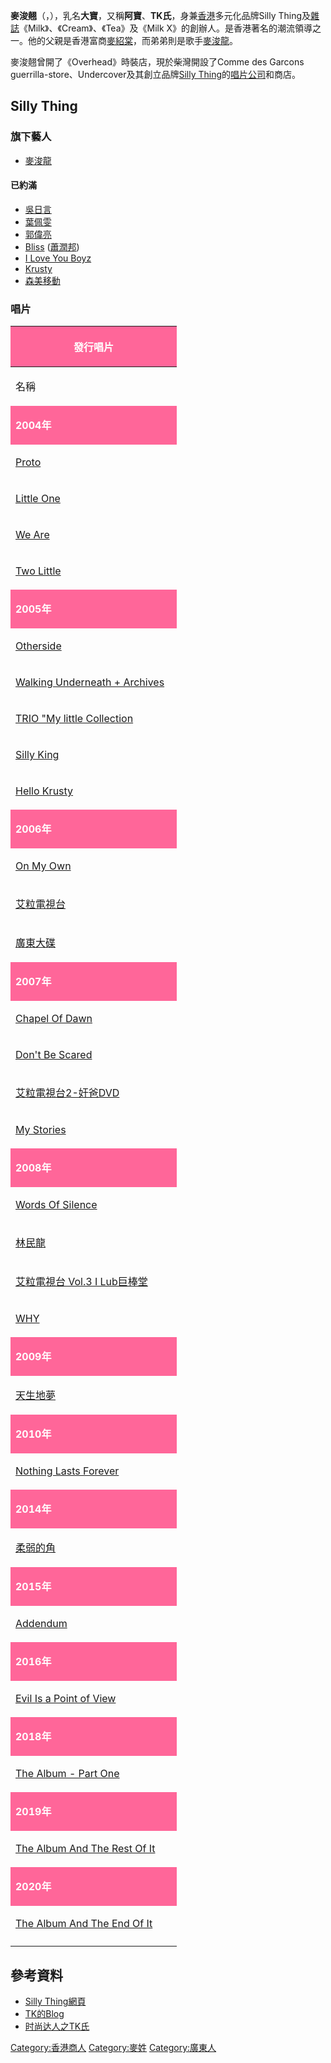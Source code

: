 {{BLP unsourced|time=2019-05-23}}
{{Notability Unreferenced|time=2019-05-23}}
'''麥浚翹'''（{{lang-en|'''Peter Mak'''}}，{{bd|1980年}}），乳名'''大寶'''，又稱'''阿寶'''、'''TK氏'''，身兼[[香港|香港]]多元化品牌Silly Thing及[[雜誌|雜誌]]《Milk》、《Cream》、《Tea》及《Milk X》的創辦人。是香港著名的潮流領導之一。他的父親是香港富商[[麥紹棠|麥紹棠]]，而弟弟則是歌手[[麥浚龍|麥浚龍]]。

麥浚翹曾開了《Overhead》時裝店，現於柴灣開設了Comme des Garcons guerrilla-store、Undercover及其創立品牌[[Silly_Thing|Silly Thing]]的[[唱片公司|唱片公司]]和商店。

==Silly Thing==

===旗下藝人===
*[[麥浚龍|麥浚龍]]

====已約滿====
*[[吳日言|吳日言]] 
*[[葉佩雯|葉佩雯]]
*[[郭偉亮|郭偉亮]]
*[[Silly_Thing|Bliss]] ([[Silly_Thing|蕭潤邦]])
*[[I_Love_You_Boyz|I Love You Boyz]]
*[[Krusty|Krusty]]
*[[森美移動|森美移動]]

===唱片===
{| class="wikitable" cellpadding="1" 
|-
! style="background:#FF6699; color:white" colspan="8" | '''發行唱片'''
|-
| width="250"| 名稱 ||width="110"| 歌手 ||width="200"| 備註
|-
! style="background:#FF6699; color:white" colspan="8" | '''2004年'''
|-
| [[Proto|Proto]] || [[麥浚龍|麥浚龍]] || 加盟首張唱片
|-
| [[Little_One|Little One]] || [[吳日言|吳日言]] || 加盟首張唱片
|-
| [[We_Are|We Are]] || [[Silly_Thing|Bliss]] || 
|-
| [[Two_Little|Two Little]] || 吳日言 || 
|-
! style="background:#FF6699; color:white" colspan="8" | '''2005年'''
|-
| [[Otherside|Otherside]] || 麥浚龍 || 
|-
| [[Walking_Underneath_+_Archives|Walking Underneath + Archives]] || 麥浚龍 || 
|-
| [[TRIO_"My_little_Collection|TRIO "My little Collection]] || 吳日言 || 
|-
| [[Silly_King|Silly King]] || [[I_Love_You_Boyz|I Love You Boyz]] || 加盟首張唱片
|-
| [[Hello_Krusty|Hello Krusty]] || [[Krusty|Krusty]] || 加盟首張唱片
|-
! style="background:#FF6699; color:white" colspan="8" | '''2006年'''
|-
| [[On_My_Own|On My Own]] || [[葉佩雯|葉佩雯]] || 加盟首張唱片
|-
| [[艾粒電視台|艾粒電視台]] || I Love You Boyz || 
|-
| [[廣東大碟|廣東大碟]] || [[郭偉亮|郭偉亮]] || 加盟首張唱片
|-
! style="background:#FF6699; color:white" colspan="8" | '''2007年'''
|-
| [[Chapel_Of_Dawn|Chapel Of Dawn]] || 麥浚龍 || 
|-
| [[Don't_Be_Scared|Don't Be Scared]] || [[森美移動|森美移動]] || 加盟首張唱片
|-
| [[艾粒電視台2-奸爸DVD|艾粒電視台2-奸爸DVD]] || I Love You Boyz || 
|-
| [[My_Stories|My Stories]] || [[Silly_Thing|蕭潤邦]] || Bliss解散後首張個人唱片
|-
! style="background:#FF6699; color:white" colspan="8" | '''2008年'''
|-
| [[Words_Of_Silence|Words Of Silence]] || 麥浚龍 || 
|-
| [[林民龍|林民龍]] || 麥浚龍 || 
|-
| [[艾粒電視台_Vol.3_I_Lub巨棒堂|艾粒電視台 Vol.3 I Lub巨棒堂]] || I Love You Boyz || 
|-
| [[WHY|WHY]] || 麥浚龍 || 
|-
! style="background:#FF6699; color:white" colspan="8" | '''2009年'''
|-
| [[天生地夢|天生地夢]] || 麥浚龍 || 
|-
! style="background:#FF6699; color:white" colspan="8" | '''2010年'''
|-
| [[Nothing_Lasts_Forever|Nothing Lasts Forever]] || 麥浚龍 || 
|-
! style="background:#FF6699; color:white" colspan="8" | '''2014年'''
|-
| [[柔弱的角|柔弱的角]] || 麥浚龍 || 
|-
! style="background:#FF6699; color:white" colspan="8" | '''2015年'''
|-
| [[Addendum|Addendum]] || 麥浚龍 || 普通版和限量版
|-
! style="background:#FF6699; color:white" colspan="8" | '''2016年'''
|-
| [[Evil_Is_a_Point_of_View|Evil Is a Point of View]] || 麥浚龍 || 
|-
! style="background:#FF6699; color:white" colspan="8" | '''2018年'''
|-
| [[The_Album_-_Part_One|The Album - Part One]] || 麥浚龍 || 與[[謝安琪|謝安琪]]合輯 <br> [[幻國文化娛樂|幻國文化娛樂]]合作發行
|-
! style="background:#FF6699; color:white" colspan="8" | '''2019年'''
|-
| [[The_Album_And_The_Rest_Of_It|The Album And The Rest Of It]] || 麥浚龍 || 與謝安琪合輯 <br> [[幻國文化娛樂|幻國文化娛樂]]合作發行
|-
! style="background:#FF6699; color:white" colspan="8" | '''2020年'''
|-
| [[The_Album_And_The_End_Of_It|The Album And The End Of It]] || 麥浚龍 || 與謝安琪合輯 <br> [[幻國文化娛樂|幻國文化娛樂]]合作發行
|-
|}

==參考資料==
*[http://www.silly-thing.com/ Silly Thing網頁]
*[https://web.archive.org/web/20070314034920/http://www.think-silly.com/tk/ TK的Blog ]
*[http://gd.sohu.com/20060828/n245035038.shtml 时尚达人之TK氏]

[[Category:香港商人|Category:香港商人]]
[[Category:麥姓|Category:麥姓]]
[[Category:廣東人|Category:廣東人]]